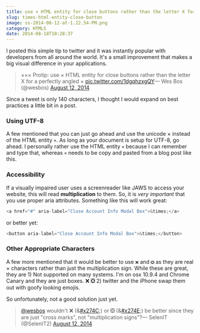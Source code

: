 ```yaml
---
title: use × HTML entity for close buttons rather than the letter X for a perfectly angled ×
slug: times-html-entity-close-button
image: ss-2014-08-12-at-1.22.54-PM.png
category: HTML5
date: 2014-08-18T10:28:37
---
```


I posted this simple tip to twitter and it was instantly popular with developers from all around the world. It's a small improvement that makes a big visual difference in your applications.

<blockquote class="twitter-tweet" lang="en">××× Protip: use &times; HTML entity for close buttons rather than the letter X for a perfectly angled × <a href="http://t.co/1dgqhzxgQY">pic.twitter.com/1dgqhzxgQY</a>— Wes Bos (@wesbos) <a href="https://twitter.com/wesbos/statuses/499245255703949312">August 12, 2014</a></blockquote>

Since a tweet is only 140 characters, I thought I would expand on best practices a little bit in a post.

<h3>Using UTF-8</h3>

A few mentioned that you can just go ahead and use the unicode × instead of the HTML entity <code>&times;</code>. As long as your document is setup for UTF-8, go ahead. I personally rather use the HTML entity <code>&times;</code> because I can remember and type that, whereas <code>×</code> needs to be copy and pasted from a blog post like this.

<h3>Accessibility</h3>

If a visually impaired user uses a screenreader like JAWS to access your website, this will read <strong>multiplication</strong>  to them. So, it is <em>very important</em> that you use proper aria attributes. Something like this will work great:


```js
<a href="#" aria-label="Close Account Info Modal Box">&times;</a>

```

or better yet:


```js
<button aria-label="Close Account Info Modal Box">&times;</button>

```

<h3>Other Appropriate Characters</h3>

A few more mentioned that it would be better to use <code>&#x274C;</code> and <code>&#x274E;</code> as they are real × characters rather than just the multiplication sign. While these are great, they are 1) Not supported on many systems. I'm on osx 10.9.4 and Chrome Canary and they are just boxes. ❌ ❎ 2) twitter and the iPhone swap them out with goofy looking emojis.

So unfortunately, not a good solution just yet.

<blockquote class="twitter-tweet" lang="en"><a href="https://twitter.com/wesbos">@wesbos</a> wouldn't ❌ (&<a href="https://twitter.com/hashtag/x274C?src=hash">#x274C</a>;) or ❎ (&<a href="https://twitter.com/hashtag/x274E?src=hash">#x274E</a>;) be better since they are just "cross marks", not "multiplication signs"?— SelenIT (@SelenIT2) <a href="https://twitter.com/SelenIT2/statuses/499321739411996672">August 12, 2014</a></blockquote>